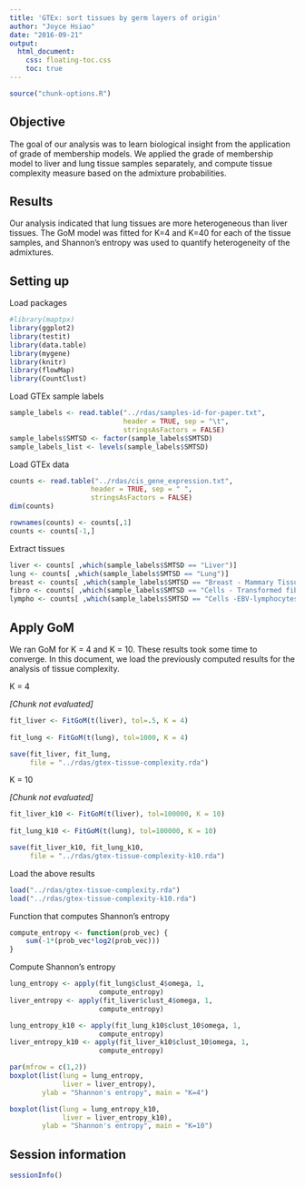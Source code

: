 ```yaml
---
title: 'GTEx: sort tissues by germ layers of origin'
author: "Joyce Hsiao"
date: "2016-09-21"
output: 
  html_document:
    css: floating-toc.css
    toc: true
---
```



```r
source("chunk-options.R")
```


## Objective

The goal of our analysis was to learn biological insight from the application of grade of membership models. We applied the grade of membership model to liver and lung tissue samples separately, and compute tissue complexity measure based on the admixture probabilities.  


## Results

Our analysis indicated that lung tissues are more heterogeneous than liver tissues. The GoM model was fitted for K=4 and K=40 for each of the tissue samples, and Shannon's entropy was used to quantify heterogeneity of the admixtures. 


## Setting up

Load packages

```r
#library(maptpx)
library(ggplot2)
library(testit)
library(data.table)
library(mygene)
library(knitr)
library(flowMap)
library(CountClust)
```


Load GTEx sample labels

```r
sample_labels <- read.table("../rdas/samples-id-for-paper.txt",
                            header = TRUE, sep = "\t",
                            stringsAsFactors = FALSE)
sample_labels$SMTSD <- factor(sample_labels$SMTSD)
sample_labels_list <- levels(sample_labels$SMTSD)
```

Load GTEx data

```r
counts <- read.table("../rdas/cis_gene_expression.txt",
                    header = TRUE, sep = " ",
                    stringsAsFactors = FALSE)
dim(counts)

rownames(counts) <- counts[,1]
counts <- counts[-1,]
```

Extract tissues

```r
liver <- counts[ ,which(sample_labels$SMTSD == "Liver")]
lung <- counts[ ,which(sample_labels$SMTSD == "Lung")]
breast <- counts[ ,which(sample_labels$SMTSD == "Breast - Mammary Tissue")]
fibro <- counts[ ,which(sample_labels$SMTSD == "Cells - Transformed fibroblasts")]
lympho <- counts[ ,which(sample_labels$SMTSD == "Cells -EBV-lymphocytes")]
```


## Apply GoM

We ran GoM for K = 4 and K = 10. These results took some time to converge. In this document, we load the previously computed results for the analysis of tissue complexity.

K = 4

*[Chunk not evaluated]*
```r
fit_liver <- FitGoM(t(liver), tol=.5, K = 4)
    
fit_lung <- FitGoM(t(lung), tol=1000, K = 4)

save(fit_liver, fit_lung,
     file = "../rdas/gtex-tissue-complexity.rda")
```

K = 10

*[Chunk not evaluated]*
```r
fit_liver_k10 <- FitGoM(t(liver), tol=100000, K = 10)
    
fit_lung_k10 <- FitGoM(t(lung), tol=100000, K = 10)

save(fit_liver_k10, fit_lung_k10,
     file = "../rdas/gtex-tissue-complexity-k10.rda")
```


Load the above results

```r
load("../rdas/gtex-tissue-complexity.rda")
load("../rdas/gtex-tissue-complexity-k10.rda")
```


Function that computes Shannon's entropy

```r
compute_entropy <- function(prob_vec) {
    sum(-1*(prob_vec*log2(prob_vec)))
}
```

Compute Shannon's entropy

```r
lung_entropy <- apply(fit_lung$clust_4$omega, 1, 
                      compute_entropy)
liver_entropy <- apply(fit_liver$clust_4$omega, 1, 
                      compute_entropy)

lung_entropy_k10 <- apply(fit_lung_k10$clust_10$omega, 1, 
                      compute_entropy)
liver_entropy_k10 <- apply(fit_liver_k10$clust_10$omega, 1, 
                      compute_entropy)

par(mfrow = c(1,2))
boxplot(list(lung = lung_entropy, 
             liver = liver_entropy),
        ylab = "Shannon's entropy", main = "K=4")

boxplot(list(lung = lung_entropy_k10, 
             liver = liver_entropy_k10),
        ylab = "Shannon's entropy", main = "K=10")
```



## Session information

```r
sessionInfo()
```

